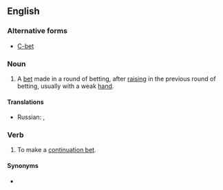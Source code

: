 ==English==

===Alternative forms===
* [[C-bet]] {{qualifier|slang}}

===Noun===
{{en-noun|head=[[continuation]] [[bet]]}}

# {{label|en|poker}} A [[bet]] made in a round of betting, after [[raise#Verb|raising]] in the previous round of betting, usually with a weak [[hand#Noun|hand]].

====Translations====
{{trans-top}}
{{trans-mid}}
* Russian: {{t+|ru|контбет|m|sc=Cyrl}}, {{t+|ru|продолженная ставка|f|sc=Cyrl}}
{{trans-bottom}}

===Verb===
{{en-verb|head=[[continuation]] [[bet]]|continuation bets|continuation betting|continuation bet}}

# {{label|en|poker}} To make a [[#Noun|continuation bet]].

====Synonyms====
* {{sense|to make such a bet}} {{l|en|continue}}